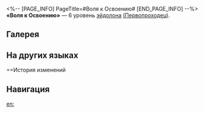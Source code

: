 <%-- [PAGE_INFO]
PageTitle=#Воля к Освоению#
[END_PAGE_INFO] --%>
{{Эйдолон Инфобокс
|Название         = Воля к Освоению
|Изображение      = Эйдолон Воля к Освоению.png
|Персонаж         = Первопроходец (Разрушение)
|Уровень          = 6
|Длительность     = 
|Описание         = Талант Первопроходца срабатывает и тогда, когда {{MC|ж=она|м=он}} побеждает противника.
|Свойство1        = 
|Масштабирование1 = 
}}
'''«Воля к Освоению»''' — 6 уровень [[эйдолон]]а [[(Первопроходец)]].

==Галерея==
{{Галерея|position=left|captionalign=center
|Персонаж Первопроходец (Разрушение) Эйдолон 6.png|Осколок Эйдолона
}}

==На других языках==
{{На других языках
|en   = A Trailblazing Will
|zhs  = 拓宇行天的意志
|zht  = 拓宇行天的意志
|ja   = {{Rubi|拓宇行天|たくうぎょうてん}}の{{Rubi|意志|いし}}
|ko   = 우주 개척의 의지
|es   = Voluntad de exploración
|fr   = Une volonté de pionnier
|ru   = Воля к Освоению
|th   = A Trailblazing Will
|vi   = Ý Chí Khai Phá Vũ Trụ
|de   = Trailblaze-Wille
|id   = A Trailblazing Will
|pt   = Um Desejo de Exploração
}}

==История изменений
{{История изменений|3.5}}

==Навигация==
{{Навык Навбокс|Первопроходец (Разрушение)}}

[[en:]]